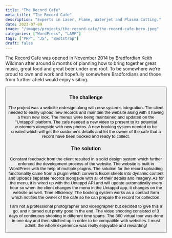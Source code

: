 ```yaml
---
title: "The Record Cafe"
meta_title: "The Record Cafe"
description: "Experts in Laser, Flame, Waterjet and Plasma Cutting."
date: 2023-07-09
image: "/images/projects/the-record-cafe/the-record-cafe-hero.jpeg"
categories: ["WordPress", "LAMP"]
tags: ["PHP", "JS", "Bootstrap"]
draft: false
---
```


The Record Cafe was opened in November 2014 by Bradfordian Keith Wildman after around 8 months of planning how to bring together great music, great food and great beer under one roof. To be somewhere we’re proud to own and work and hopefully somewhere Bradfordians and those from further afield would enjoy visiting.

<Button label="Visit the website" link="https://therecordcafe.co.uk/" style="solid"/>

### The challenge

The project was a website redesign along with new systems integration. The client needed to easily upload new records and maintain the website along with it having a fresh new look. The menus were being maintained and updated on the "Untappd" platform. The cafe needed a new video to present to its potential customers alongside with new photos. A new booking system needed to be created which will get the customer's details and let the owner of the cafe that a record have been booked and ready to collect.

### The solution

Constant feedback from the client resulted in a solid design system which further enforced the development process of the website. The website is built in WordPress with the help of multiple plugins. The solution for the record uploading functionality came from a plugin which converts Excel sheets into dynamic content and uploads separate records alongside with all of their details and imagery. As for the menu, it is wired up with the Untappd API and will update automatically every hour so when the client changes the menu in the Untappd app, it changes on the website as well. Time efficiency! The booking system works as a contact form which notifies the owner of the cafe so he can prepare the record for collection.

I am not a professional photographer and videographer but decided to give this a go, and it turned out pretty good in the end. The video shooting consisted of 3 days of continuous shooting in different time spans. The 360 virtual tour was done in one day and then stitched up in order to be compatible with websites. I must admit, the whole experience was really enjoyable and rewarding!

<Youtube client:load id="Yyw4skyn408" title="The Record Cafe" />